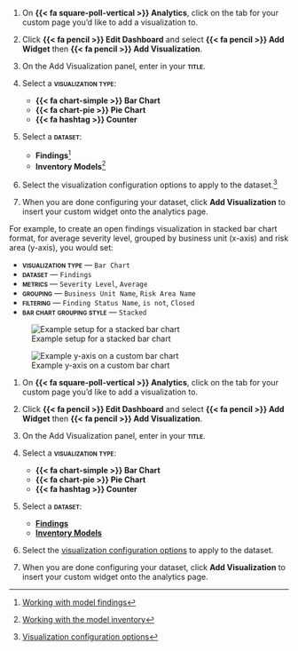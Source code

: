 :::: {.content-visible unless-format="revealjs"}
1. On **{{< fa square-poll-vertical >}} Analytics**, click on the tab for your custom page you'd like to add a visualization to. 

1. Click **{{< fa pencil >}} Edit Dashboard** and select **{{< fa pencil >}} Add Widget** then **{{< fa pencil >}} Add Visualization**.

1. On the Add Visualization panel, enter in your **[title]{.smallcaps}**.

1. Select a **[visualization type]{.smallcaps}**:

    - **{{< fa chart-simple >}} Bar Chart**
    - **{{< fa chart-pie >}} Pie Chart**
    - **{{< fa hashtag >}} Counter**

1. Select a **[dataset]{.smallcaps}**:

    - **Findings**^[[Working with model findings](/guide/model-validation/working-with-model-findings.qmd)]
    - **Inventory Models**^[[Working with the model inventory](/guide/model-inventory/working-with-model-inventory.qmd)]

1. Select the visualization configuration options to apply to the dataset.^[[Visualization configuration options](/guide/reporting/manage-custom-reports.qmd#visualization-configuration-options)]

1. When you are done configuring your dataset, click **Add Visualization** to insert your custom widget onto the analytics page.

For example, to create an open findings visualization in stacked bar chart format, for average severity level, grouped by business unit (x-axis) and risk area (y-axis), you would set:

- **[visualization type]{.smallcaps}** — `Bar Chart`
- **[dataset]{.smallcaps}** — `Findings`
- **[metrics]{.smallcaps}** — `Severity Level`, `Average` 
- **[grouping]{.smallcaps}** — `Business Unit Name`, `Risk Area Name` 
- **[filtering]{.smallcaps}** — `Finding Status Name`, `is not`, `Closed`
- **[bar chart grouping style]{.smallcaps}** — `Stacked` 


:::: {.flex .flex-wrap .justify-around}

::: {.w-50-ns}
![Example setup for a stacked bar chart](/guide/reporting/custom-visualization-setup.png){fig-alt="Screenshot of an example setup for a stacked bar chart" .screenshot group="bar-chart"}

:::

::: {.w-40-ns}
![Example y-axis on a custom bar chart](/guide/reporting/example-custom-visualization.png){fig-alt="Screenshot of an example y-axis on a custom bar chart" .screenshot group="bar-chart"}

:::

::::
::::


:::: {.content-hidden unless-format="revealjs"}
1. On **{{< fa square-poll-vertical >}} Analytics**, click on the tab for your custom page you'd like to add a visualization to. 

1. Click **{{< fa pencil >}} Edit Dashboard** and select **{{< fa pencil >}} Add Widget** then **{{< fa pencil >}} Add Visualization**.

1. On the Add Visualization panel, enter in your **[title]{.smallcaps}**.

1. Select a **[visualization type]{.smallcaps}**:

    - **{{< fa chart-simple >}} Bar Chart**
    - **{{< fa chart-pie >}} Pie Chart**
    - **{{< fa hashtag >}} Counter**

1. Select a **[dataset]{.smallcaps}**:

    - **[Findings](/guide/model-validation/working-with-model-findings.qmd)**
    - **[Inventory Models](/guide/model-inventory/working-with-model-inventory.qmd)**

1. Select the [visualization configuration options](/guide/reporting/manage-custom-reports.qmd#visualization-configuration-options) to apply to the dataset.

1. When you are done configuring your dataset, click **Add Visualization** to insert your custom widget onto the analytics page.

::::